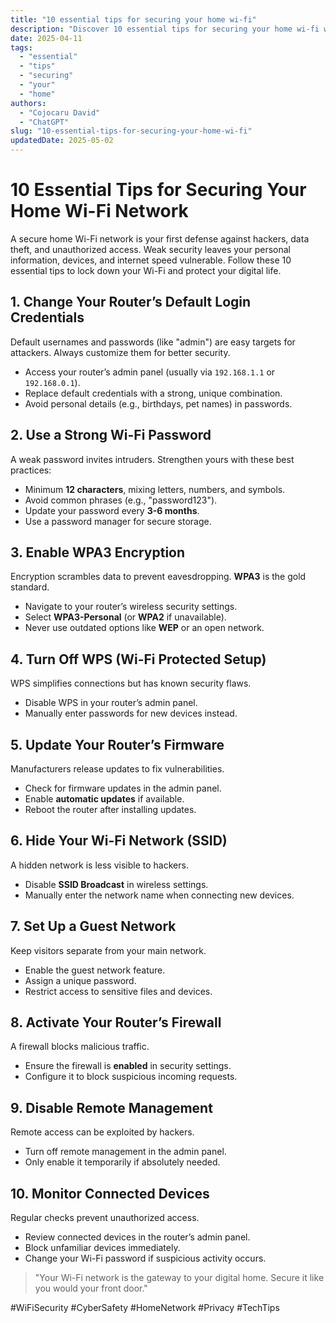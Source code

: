 ```yaml
---
title: "10 essential tips for securing your home wi-fi"
description: "Discover 10 essential tips for securing your home wi-fi with this in-depth guide, providing actionable insights and practical tips to boost your knowledge and results."
date: 2025-04-11
tags:
  - "essential"
  - "tips"
  - "securing"
  - "your"
  - "home"
authors:
  - "Cojocaru David"
  - "ChatGPT"
slug: "10-essential-tips-for-securing-your-home-wi-fi"
updatedDate: 2025-05-02
---
```


# 10 Essential Tips for Securing Your Home Wi-Fi Network  

A secure home Wi-Fi network is your first defense against hackers, data theft, and unauthorized access. Weak security leaves your personal information, devices, and internet speed vulnerable. Follow these 10 essential tips to lock down your Wi-Fi and protect your digital life.  

## 1. Change Your Router’s Default Login Credentials  

Default usernames and passwords (like "admin") are easy targets for attackers. Always customize them for better security.  

- Access your router’s admin panel (usually via `192.168.1.1` or `192.168.0.1`).  
- Replace default credentials with a strong, unique combination.  
- Avoid personal details (e.g., birthdays, pet names) in passwords.  

## 2. Use a Strong Wi-Fi Password  

A weak password invites intruders. Strengthen yours with these best practices:  

- Minimum **12 characters**, mixing letters, numbers, and symbols.  
- Avoid common phrases (e.g., "password123").  
- Update your password every **3-6 months**.  
- Use a password manager for secure storage.  

## 3. Enable WPA3 Encryption  

Encryption scrambles data to prevent eavesdropping. **WPA3** is the gold standard.  

- Navigate to your router’s wireless security settings.  
- Select **WPA3-Personal** (or **WPA2** if unavailable).  
- Never use outdated options like **WEP** or an open network.  

## 4. Turn Off WPS (Wi-Fi Protected Setup)  

WPS simplifies connections but has known security flaws.  

- Disable WPS in your router’s admin panel.  
- Manually enter passwords for new devices instead.  

## 5. Update Your Router’s Firmware  

Manufacturers release updates to fix vulnerabilities.  

- Check for firmware updates in the admin panel.  
- Enable **automatic updates** if available.  
- Reboot the router after installing updates.  

## 6. Hide Your Wi-Fi Network (SSID)  

A hidden network is less visible to hackers.  

- Disable **SSID Broadcast** in wireless settings.  
- Manually enter the network name when connecting new devices.  

## 7. Set Up a Guest Network  

Keep visitors separate from your main network.  

- Enable the guest network feature.  
- Assign a unique password.  
- Restrict access to sensitive files and devices.  

## 8. Activate Your Router’s Firewall  

A firewall blocks malicious traffic.  

- Ensure the firewall is **enabled** in security settings.  
- Configure it to block suspicious incoming requests.  

## 9. Disable Remote Management  

Remote access can be exploited by hackers.  

- Turn off remote management in the admin panel.  
- Only enable it temporarily if absolutely needed.  

## 10. Monitor Connected Devices  

Regular checks prevent unauthorized access.  

- Review connected devices in the router’s admin panel.  
- Block unfamiliar devices immediately.  
- Change your Wi-Fi password if suspicious activity occurs.  

> "Your Wi-Fi network is the gateway to your digital home. Secure it like you would your front door."  

#WiFiSecurity #CyberSafety #HomeNetwork #Privacy #TechTips
